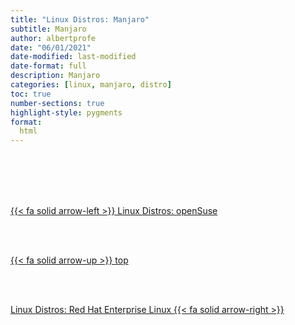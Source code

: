 ```yaml
---
title: "Linux Distros: Manjaro"
subtitle: Manjaro
author: albertprofe
date: "06/01/2021"
date-modified: last-modified
date-format: full
description: Manjaro
categories: [linux, manjaro, distro]
toc: true
number-sections: true
highlight-style: pygments
format:
  html
---
```


<!--- navLinks -->
<br><br>
<div class=row>
<br>
<div class='column left previous'>
<br>
[{{< fa solid arrow-left >}} Linux Distros: openSuse](/linux/linux-distros-opensuse.qmd)
<br>
</div>
<br>
<div class='column center'>
<br>
[{{< fa solid arrow-up >}} top](#top)
<br>
</div>
<br>
<div class='column right next'>
<br>
[Linux Distros: Red Hat Enterprise Linux  {{< fa solid arrow-right >}}](/linux/linux-distros-redhat.qmd)
<br>
</div>
<br>
</div>
